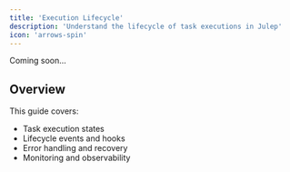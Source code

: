```yaml
---
title: 'Execution Lifecycle'
description: 'Understand the lifecycle of task executions in Julep'
icon: 'arrows-spin'
---
```



Coming soon...

## Overview

This guide covers:
- Task execution states
- Lifecycle events and hooks
- Error handling and recovery
- Monitoring and observability 